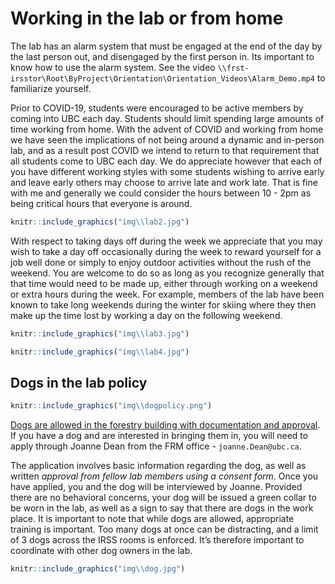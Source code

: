 # Working in the lab or from home {-#working}

The lab  has an alarm system that must be engaged at the end of the day by the last person out, and disengaged by the first person in. Its important to know how to use the alarm system. See the video `\\frst-irsstor\Root\ByProject\Orientation\Orientation_Videos\Alarm_Demo.mp4` to familiarize yourself.

Prior to COVID-19, students were encouraged to be active members by coming into UBC each day. Students should limit spending large amounts of time working from home. With the advent of COVID and working from home we have seen the implications of not being around a dynamic and in-person lab, and as a result post COVID we intend to return to that requirement that all students come to UBC each day. We do appreciate however that each of you have different working styles with some students wishing to arrive early and leave early others may choose to arrive late and work late. That is fine with me and generally we could consider the hours between 10 - 2pm as being critical hours that everyone is around.

```r
knitr::include_graphics("img\\lab2.jpg")
```

With respect to taking days off during the week we appreciate that you may wish to take a day off occasionally during the week to reward yourself for a job well done or simply to enjoy outdoor activities without the rush of the weekend. You are welcome to do so as long as you recognize generally that that time would need to be made up, either through working on a weekend or extra hours during the week. For example, members of the lab have been known to take long weekends during the winter for skiing where they then make up the time lost by working a day on the following weekend.

```r
knitr::include_graphics("img\\lab3.jpg")
```

```r
knitr::include_graphics("img\\lab4.jpg")
```

## Dogs in the lab policy {-#dogs}

```r
knitr::include_graphics("img\\dogpolicy.png")
```

[Dogs are allowed in the forestry building with documentation and approval](https://safety.forestry.ubc.ca/dogs-in-the-workplace/). If you have a dog and are interested in bringing them in, you will need to apply through Joanne Dean from the FRM office - `joanne.Dean@ubc.ca`.

The application involves basic information regarding the dog, as well as written _approval from fellow lab members using a consent form_. Once you have applied, you and the dog will be interviewed by Joanne. Provided there are no behavioral concerns, your dog will be issued a green collar to be worn in the lab, as well as a sign to say that there are dogs in the work place. It is important to note that while dogs are allowed, appropriate training is important. Too many dogs at once can be distracting, and a limit of 3 dogs across the IRSS rooms is enforced. It's therefore important to coordinate with other dog owners in the lab.

```r
knitr::include_graphics("img\\dog.jpg")
```


